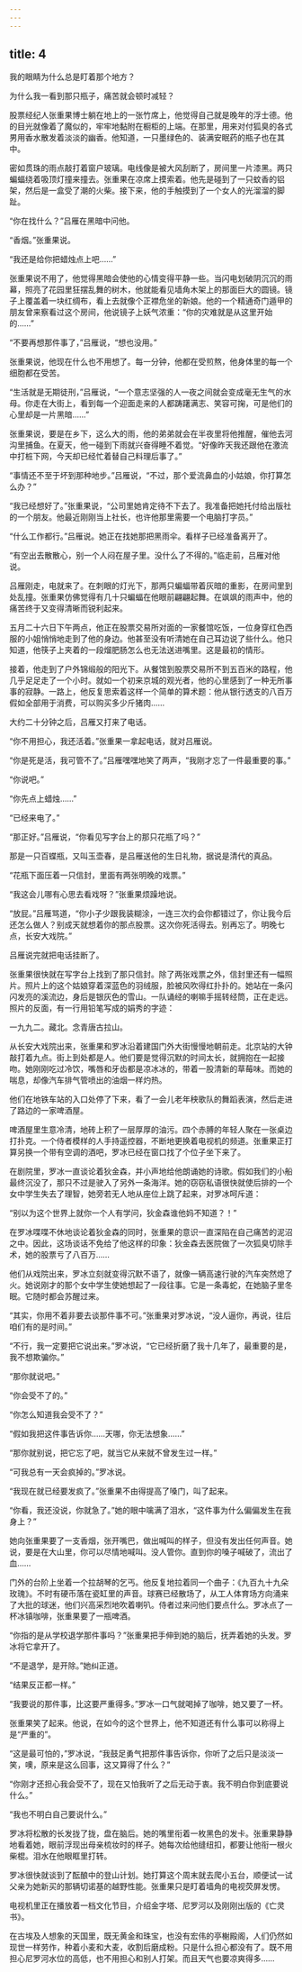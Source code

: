 ```yaml
---
---
---
```

title: 4
---




我的眼睛为什么总是盯着那个地方？

为什么我一看到那只瓶子，痛苦就会顿时减轻？

股票经纪人张重果博士躺在地上的一张竹席上，他觉得自己就是晚年的浮士德。他的目光就像着了魔似的，牢牢地黏附在橱柜的上端。在那里，用来对付狐臭的各式男用香水散发着淡淡的幽香。他知道，一只墨绿色的、装满安眠药的瓶子也在其中。

密如贯珠的雨点敲打着窗户玻璃。电线像是被大风刮断了，房间里一片漆黑。两只蝙蝠绕着吸顶灯撞来撞去。张重果在凉席上摸索着。他先是碰到了一只蚊香的铝架，然后是一盒受了潮的火柴。接下来，他的手触摸到了一个女人的光溜溜的脚趾。

“你在找什么？”吕雁在黑暗中问他。

“香烟。”张重果说。

“我还是给你把蜡烛点上吧……”

张重果说不用了，他觉得黑暗会使他的心情变得平静一些。当闪电划破阴沉沉的雨幕，照亮了花园里狂摆乱舞的树木，他就能看见墙角木架上的那面巨大的圆镜。镜子上覆盖着一块红绸布，看上去就像个正襟危坐的新娘。他的一个精通奇门遁甲的朋友曾来察看过这个房间，他说镜子上妖气浓重：“你的灾难就是从这里开始的……”

“不要再想那件事了，”吕雁说，“想也没用。”

张重果说，他现在什么也不用想了。每一分钟，他都在受煎熬，他身体里的每一个细胞都在受苦。

“生活就是无期徒刑，”吕雁说，“一个意志坚强的人一夜之间就会变成毫无生气的水母。你走在大街上，看到每一个迎面走来的人都踌躇满志、笑容可掬，可是他们的心里却是一片黑暗……”

张重果说，要是在乡下，这么大的雨，他的弟弟就会在半夜里将他推醒，催他去河沟里捕鱼。在夏天，他一碰到下雨就兴奋得睡不着觉。“好像昨天我还跟他在激流中打桩下网，今天却已经忙着替自己料理后事了。”

“事情还不至于坏到那种地步。”吕雁说，“不过，那个爱流鼻血的小姑娘，你打算怎么办？”

“我已经想好了。”张重果说，“公司里她肯定待不下去了。我准备把她托付给出版社的一个朋友。他最近刚刚当上社长，也许他那里需要一个电脑打字员。”

“什么工作都行。”吕雁说。她正在找她那把黑雨伞。看样子已经准备离开了。

“有空出去散散心，别一个人闷在屋子里。没什么了不得的。”临走前，吕雁对他说。

吕雁刚走，电就来了。在刺眼的灯光下，那两只蝙蝠带着灰暗的重影，在房间里到处乱撞。张重果仿佛觉得有几十只蝙蝠在他眼前翩翩起舞。在飒飒的雨声中，他的痛苦终于又变得清晰而锐利起来。

五月二十六日下午两点，他正在股票交易所对面的一家餐馆吃饭，一位身穿红色西服的小姐悄悄地走到了他的身边。他甚至没有听清她在自己耳边说了些什么。他只知道，他筷子上夹着的一段熘肥肠怎么也无法送进嘴里。这是最初的情形。

接着，他走到了户外锦缎般的阳光下。从餐馆到股票交易所不到五百米的路程，他几乎足足走了一个小时。就如一个初来京城的观光者，他的心里感到了一种无所事事的寂静。一路上，他反复思索着这样一个简单的算术题：他从银行透支的八百万假如全部用于消费，可以购买多少斤猪肉……

大约二十分钟之后，吕雁又打来了电话。

“你不用担心，我还活着。”张重果一拿起电话，就对吕雁说。

“你是死是活，我可管不了。”吕雁嘿嘿地笑了两声，“我刚才忘了一件最重要的事。”

“你说吧。”

“你先点上蜡烛……”

“已经来电了。”

“那正好。”吕雁说，“你看见写字台上的那只花瓶了吗？”

那是一只百蝶瓶，又叫玉壶春，是吕雁送他的生日礼物，据说是清代的真品。

“花瓶下面压着一只信封，里面有两张明晚的戏票。”

“我这会儿哪有心思去看戏呀？”张重果烦躁地说。

“放屁。”吕雁骂道，“你小子少跟我装糊涂，一连三次约会你都错过了，你让我今后还怎么做人？别成天就想着你的那点股票。这次你死活得去。别再忘了。明晚七点，长安大戏院。”

吕雁说完就把电话挂断了。

张重果很快就在写字台上找到了那只信封。除了两张戏票之外，信封里还有一幅照片。照片上的这个姑娘穿着深蓝色的羽绒服，脸被风吹得红扑扑的。她站在一条闪闪发亮的溪流边，身后是银灰色的雪山。一队诵经的喇嘛手摇转经筒，正在走远。照片的反面，有一行用铅笔写成的娟秀的字迹：

一九九二。藏北。念青唐古拉山。

从长安大戏院出来，张重果和罗冰沿着建国门外大街慢慢地朝前走。北京站的大钟敲打着九点。街上到处都是人。他们要是觉得沉默的时间太长，就拥抱在一起接吻。她刚刚吃过冷饮，嘴唇和牙齿都是凉冰冰的，带着一股清新的草莓味。而她的喘息，却像汽车排气管喷出的油烟一样灼热。

他们在地铁车站的入口处停了下来，看了一会儿老年秧歌队的舞蹈表演，然后走进了路边的一家啤酒屋。

啤酒屋里生意冷清，地砖上积了一层厚厚的油污。四个赤膊的年轻人聚在一张桌边打扑克。一个侍者模样的人手持遥控器，不断地更换着电视机的频道。张重果正打算另换一个带有空调的酒吧，罗冰已经在窗口找了个位子坐下来了。

在剧院里，罗冰一直谈论着狄金森，并小声地给他朗诵她的诗歌。假如我们的小船最终沉没了，那只不过是驶入了另外一条海洋。她的窃窃私语很快就使后排的一个女中学生失去了理智，她旁若无人地从座位上跳了起来，对罗冰呵斥道：

“别以为这个世界上就你一个人有学问，狄金森谁他妈不知道？！”

在罗冰喋喋不休地谈论着狄金森的同时，张重果的意识一直深陷在自己痛苦的泥沼之中。因此，这场谈话不免给了他这样的印象：狄金森去医院做了一次狐臭切除手术，她的股票亏了八百万……

他们从戏院出来，罗冰立刻就变得沉默不语了，就像一辆高速行驶的汽车突然熄了火。她说刚才的那个女中学生使她想起了一段往事。它是一条毒蛇，在她脑子里冬眠。它随时都会苏醒过来。

“其实，你用不着非要去谈那件事不可。”张重果对罗冰说，“没人逼你，再说，往后咱们有的是时间。”

“不行，我一定要把它说出来。”罗冰说，“它已经折磨了我十几年了，最重要的是，我不想欺骗你。”

“那你就说吧。”

“你会受不了的。”

“你怎么知道我会受不了？”

“假如我把这件事告诉你……天哪，你无法想象……”

“那你就别说，把它忘了吧，就当它从来就不曾发生过一样。”

“可我总有一天会疯掉的。”罗冰说。

“我现在就已经要发疯了。”张重果不由得提高了嗓门，叫了起来。

“你看，我还没说，你就急了。”她的眼中噙满了泪水，“这件事为什么偏偏发生在我身上？”

她向张重果要了一支香烟，张开嘴巴，做出喊叫的样子，但没有发出任何声音。她说，要是在大山里，你可以尽情地喊叫。没人管你。直到你的嗓子喊破了，流出了血……

门外的台阶上坐着一个拉胡琴的乞丐。他反复地拉着同一个曲子：《九百九十九朵玫瑰》。不时有硬币落在瓷缸里的声音。球赛已经散场了，从工人体育场方向涌来了大批的球迷，他们兴高采烈地吹着喇叭。侍者过来问他们要点什么。罗冰点了一杯冰镇咖啡，张重果要了一瓶啤酒。

“你指的是从学校退学那件事吗？”张重果把手伸到她的脑后，抚弄着她的头发。罗冰将它拿开了。

“不是退学，是开除。”她纠正道。

“结果反正都一样。”

“我要说的那件事，比这要严重得多。”罗冰一口气就喝掉了咖啡，她又要了一杯。

张重果笑了起来。他说，在如今的这个世界上，他不知道还有什么事可以称得上是“严重的”。

“这是最可怕的，”罗冰说，“我鼓足勇气把那件事告诉你，你听了之后只是淡淡一笑，噢，原来是这么回事，这又算得了什么？”

“你刚才还担心我会受不了，现在又怕我听了之后无动于衷。我不明白你到底要说什么。”

“我也不明白自己要说什么。”

罗冰将松散的长发拢了拢，盘在脑后。她的嘴里衔着一枚黑色的发卡。张重果静静地看着她，眼前浮现出母亲梳妆时的样子。她每次给他缝纽扣，都要让他衔一根火柴棍。泪水在他眼眶里打转。

罗冰很快就谈到了酝酿中的登山计划。她打算这个周末就去爬小五台，顺便试一试父亲为她新买的那辆切诺基的越野性能。张重果只是盯着墙角的电视荧屏发愣。

电视机里正在播放着一档文化节目，介绍金字塔、尼罗河以及刚刚出版的《亡灵书》。

在古埃及人想象的天国里，既无黄金和珠宝，也没有宏伟的亭榭殿阁，人们仍然如现世一样劳作，种着小麦和大麦，收割后磨成粉。只是什么担心都没有了。既不用担心尼罗河水位的高低，也不用担心和别人打架。而且天气也要凉爽得多……